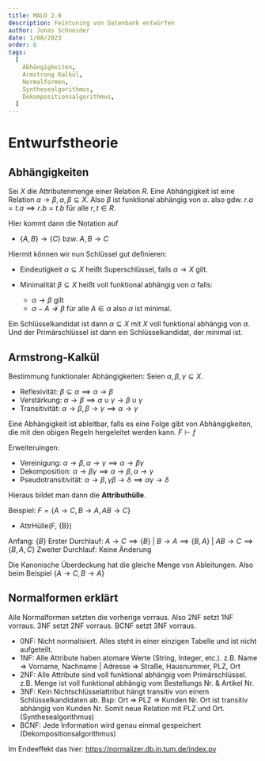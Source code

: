 ```yaml
---
title: MALO 2.0
description: Feintuning von Datenbank entwürfen
author: Jonas Schneider
date: 1/08/2023
order: 6
tags:
  [
    Abhängigkeiten,
    Armstrong Kalkül,
    Normalformen,
    Synthesealgorithmus,
    Dekompositionsalgorithmus,
  ]
---
```


# Entwurfstheorie

## Abhängigkeiten

Sei $X$ die Attributenmenge einer Relation $R$. Eine Abhängigkeit ist eine Relation $\alpha \to \beta, \alpha, \beta \subseteq X$. Also $\beta$ ist funktional abhängig von $\alpha$.
also gdw. $r.a = t.a \implies r.b = t.b$ für alle $r,t \in R$.

Hier kommt dann die Notation auf

- $\{ A,B \} \to \{ C \}$ bzw. $A,B \to C$

Hiermit können wir nun Schlüssel gut definieren:

- Eindeutigkeit
  $\alpha \subseteq X$ heißt Superschlüssel, falls $\alpha \to X$ gilt.

- Minimalität
  $\beta \subseteq X$ heißt voll funktional abhängig von $\alpha$ falls:
  - $\alpha \to \beta$ gilt
  - $\alpha - {A} \nrightarrow \beta$ für alle $A \in \alpha$ also $\alpha$ ist minimal.

Ein Schlüsselkandidat ist dann $\alpha \subseteq X$ mit $X$ voll funktional abhängig von $\alpha$.
Und der Primärschlüssel ist dann ein Schlüsselkandidat, der minimal ist.

## Armstrong-Kalkül

Bestimmung funktionaler Abhängigkeiten:
Seien $\alpha, \beta, \gamma \subseteq X$.

- Reflexivität: $\beta \subseteq \alpha \implies \alpha \to \beta$
- Verstärkung: $\alpha \to \beta \implies \alpha \cup \gamma \to \beta \cup \gamma$
- Transitivität: $\alpha \to \beta, \beta \to \gamma \implies \alpha \to \gamma$

Eine Abhängigkeit ist ableitbar, falls es eine Folge gibt von Abhängigkeiten, die mit den obigen Regeln hergeleitet werden kann.
$F \vdash f$

Erweiteruingen:

- Vereinigung: $\alpha \to \beta, \alpha \to \gamma \implies \alpha \to \beta \gamma$
- Dekomposition: $\alpha \to \beta \gamma \implies \alpha \to \beta, \alpha \to \gamma$
- Pseudotransitivität: $\alpha \to \beta, \gamma \beta \to \delta \implies \alpha \gamma \to \delta$

Hieraus bildet man dann die **Attributhülle**.

Beispiel: $F=\{ A \to C, B \to A, AB \to C \}$

- AttrHülle(F, \{B\})

Anfang: $\{B\}$
Erster Durchlauf: $A \to C \implies \{B\}$ | $B \to A \implies \{B,A\}$ | $AB \to C \implies \{B,A,C\}$
Zweiter Durchlauf: Keine Änderung

Die Kanonische Überdeckung hat die gleiche Menge von Ableitungen. Also beim Beispiel $\{A \to C, B \to A\}$

## Normalformen erklärt

Alle Normalformen setzten die vorherige vorraus. Also 2NF setzt 1NF vorraus. 3NF setzt 2NF vorraus. BCNF setzt 3NF vorraus.

- 0NF: Nicht normalisiert. Alles steht in einer einzigen Tabelle und ist nicht aufgeteilt.
- 1NF: Alle Attribute haben atomare Werte (String, Integer, etc.). z.B. Name => Vorname, Nachname | Adresse => Straße, Hausnummer, PLZ, Ort
- 2NF: Alle Attribute sind voll funktional abhängig vom Primärschlüssel. z.B. Menge ist voll funktional abhängig vom Bestellungs Nr. & Artikel Nr.
- 3NF: Kein Nichtschlüsselattribut hängt transitiv von einem Schlüsselkandidaten ab. Bsp: Ort => PLZ => Kunden Nr. Ort ist transitiv abhängig von Kunden Nr. Somit neue Relation mit PLZ und Ort. (Synthesealgorithmus)
- BCNF: Jede Information wird genau einmal gespeichert (Dekompositionsalgorithmus)

Im Endeeffekt das hier:
https://normalizer.db.in.tum.de/index.py

